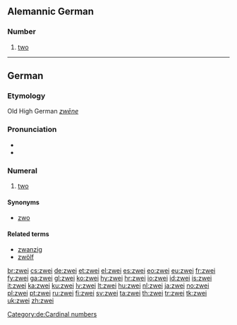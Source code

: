 ==Alemannic German==

===Number===
{{infl|gsw|number}}

# {{cardinal|lang=gsw}} [[two]]

----

==German==

===Etymology===
Old High German ''[[zwēne]]''

===Pronunciation===
* {{IPA|/tsvaɪ̯/|lang=de}}
* {{audio|De-zwei.ogg|audio}}

===Numeral===
{{infl|de|numeral}}

# [[two]]

====Synonyms====
* [[zwo]]

====Related terms====
* [[zwanzig]]
* [[zwölf]]

[[Category:de:Cardinal numbers]]

[[br:zwei]]
[[cs:zwei]]
[[de:zwei]]
[[et:zwei]]
[[el:zwei]]
[[es:zwei]]
[[eo:zwei]]
[[eu:zwei]]
[[fr:zwei]]
[[fy:zwei]]
[[ga:zwei]]
[[gl:zwei]]
[[ko:zwei]]
[[hy:zwei]]
[[hr:zwei]]
[[io:zwei]]
[[id:zwei]]
[[is:zwei]]
[[it:zwei]]
[[ka:zwei]]
[[ku:zwei]]
[[lv:zwei]]
[[lt:zwei]]
[[hu:zwei]]
[[nl:zwei]]
[[ja:zwei]]
[[no:zwei]]
[[pl:zwei]]
[[pt:zwei]]
[[ru:zwei]]
[[fi:zwei]]
[[sv:zwei]]
[[ta:zwei]]
[[th:zwei]]
[[tr:zwei]]
[[tk:zwei]]
[[uk:zwei]]
[[zh:zwei]]